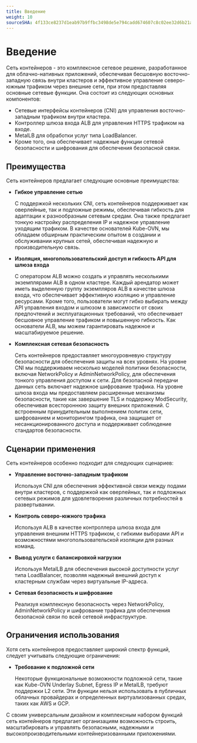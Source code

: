 ```yaml
---
title: Введение
weight: 10
sourceSHA: 4f133ce8237d1eab97b9ffbc3498de5e794cadd674607c8c02ee32d6b21a5759
---
```


# Введение

Сеть контейнеров - это комплексное сетевое решение, разработанное для облачно-нативных приложений, обеспечивая бесшовную восточно-западную связь внутри кластеров и эффективное управление северо-южным трафиком через внешние сети, при этом предоставляя основные сетевые функции. Она состоит из следующих основных компонентов:

- Сетевые интерфейсы контейнеров (CNI) для управления восточно-западным трафиком внутри кластера.
- Контроллер шлюза входа ALB для управления HTTPS трафиком на входе.
- MetalLB для обработки услуг типа LoadBalancer.
- Кроме того, она обеспечивает надежные функции сетевой безопасности и шифрования для обеспечения безопасной связи.

## Преимущества

Сеть контейнеров предлагает следующие основные преимущества:

- **Гибкое управление сетью**

  С поддержкой нескольких CNI, сеть контейнеров поддерживает как оверлейные, так и подложные режимы, обеспечивая гибкость для адаптации к разнообразным сетевым средам. Она также предлагает тонкую настройку распределения IP и надежное управление уходящим трафиком. В качестве основателей Kube-OVN, мы обладаем обширным практическим опытом в создании и обслуживании крупных сетей, обеспечивая надежную и производительную связь.

- **Изоляция, многопользовательский доступ и гибкость API для шлюза входа**

  С оператором ALB можно создать и управлять несколькими экземплярами ALB в одном кластере. Каждый арендатор может иметь выделенную группу экземпляров ALB в качестве шлюза входа, что обеспечивает эффективную изоляцию и управление ресурсами. Кроме того, пользователи могут гибко выбирать между API управления входом и шлюзом в зависимости от своих предпочтений и эксплуатационных требований, что обеспечивает бесшовное управление трафиком и повышенную гибкость. Как основатели ALB, мы можем гарантировать надежное и масштабируемое решение.

- **Комплексная сетевая безопасность**

  Сеть контейнеров предоставляет многоуровневую структуру безопасности для обеспечения защиты на всех уровнях. На уровне CNI мы поддерживаем несколько моделей политики безопасности, включая NetworkPolicy и AdminNetworkPolicy, для обеспечения тонкого управления доступом к сети. Для безопасной передачи данных сеть включает надежное шифрование трафика. На уровне шлюза входа мы предоставляем расширенные механизмы безопасности, такие как завершение TLS и поддержку ModSecurity, обеспечивая всестороннюю защиту внешних приложений. С встроенным принудительным выполнением политик сети, шифрованием и мониторингом трафика, она защищает от несанкционированного доступа и поддерживает соблюдение стандартов безопасности.

## Сценарии применения

Сеть контейнеров особенно подходит для следующих сценариев:

- **Управление восточно-западным трафиком**

  Используя CNI для обеспечения эффективной связи между подами внутри кластеров, с поддержкой как оверлейных, так и подложных сетевых режимов для удовлетворения различных потребностей в развертывании.

- **Контроль северо-южного трафика**

  Используя ALB в качестве контроллера шлюза входа для управления внешним HTTPS трафиком, с гибкими выборами API и возможностями многопользовательской изоляции для разных команд.

- **Вывод услуги с балансировкой нагрузки**

  Используя MetalLB для обеспечения высокой доступности услуг типа LoadBalancer, позволяя надежный внешний доступ к кластерным службам через виртуальные IP-адреса.

- **Сетевая безопасность и шифрование**

  Реализуя комплексную безопасность через NetworkPolicy, AdminNetworkPolicy и шифрование трафика для обеспечения безопасной связи по всей сетевой инфраструктуре.

## Ограничения использования

Хотя сеть контейнеров предоставляет широкий спектр функций, следует учитывать следующие ограничения:

- **Требование к подложной сети**

  Некоторые функциональные возможности подложной сети, такие как Kube-OVN Underlay Subnet, Egress IP и MetalLB, требуют поддержки L2 сети. Эти функции нельзя использовать в публичных облачных провайдерах и определенных виртуализованных средах, таких как AWS и GCP.

С своим универсальным дизайном и комплексным набором функций сеть контейнеров предлагает организациям возможность строить, масштабировать и управлять безопасными, надежными и высокопроизводительными контейнеризованными приложениями.
